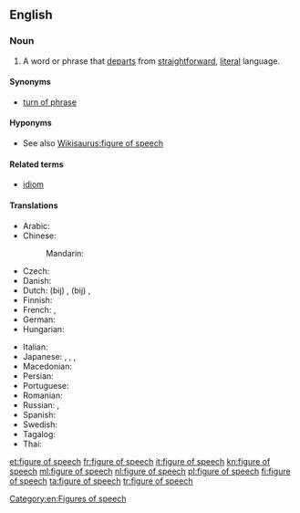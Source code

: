 ==English==
{{wikipedia}}

===Noun===
{{en-noun|head=[[figure]] of [[speech]]|figures of speech}}

# {{label|en|idiomatic}} A word or phrase that [[departs]] from [[straightforward]], [[literal]] language.

====Synonyms====
* [[turn of phrase]]

====Hyponyms====
* See also [[Wikisaurus:figure of speech]]

====Related terms====
* [[idiom]]

====Translations====
{{trans-top|word or phrase}}
* Arabic: {{t|ar|تَشْبِيه|m}}
* Chinese:
*: Mandarin: {{t+|cmn|修辞|tr=xiūcí|sc=Hani}}
* Czech: {{t|cs|řečnická figura|f}}
* Danish: {{t|da|talemåde|c}}
* Dutch: (bij) {{t|nl|manier van spreken}}, (bij) {{t|nl|wijze van spreken}}, {{t+|nl|stijlfiguur|m}}
* Finnish: {{t+|fi|kielikuva}}
* French: {{t+|fr|figure de style|f}}, {{t+|fr|figure de rhétorique|f}}
* German: {{t+|de|Redewendung|f}}
* Hungarian: {{t|hu|szófordulat}}
{{trans-mid}}
* Italian: {{t+|it|figura retorica|f}}
* Japanese: {{t|ja|言葉のあや|tr=kotoba-no aya}}, {{t|ja|修辞|tr=しゅうじ, shūji}}, {{t|ja|文彩|tr=ぶんさい, bunsai}}, {{t+|ja|あや|tr=aya}}
* Macedonian: {{t|mk|стилска фигура|f|tr=stílska figúra}}
* Persian: {{t|fa|آرایهٔ ادبی|tr=ârâye-ye adabi|sc=fa-Arab}}
* Portuguese: {{t+|pt|figura de linguagem}}
* Romanian: {{t+|ro|figură de stil|f}}
* Russian: {{t|ru|ритори́ческая фигу́ра|f}}, {{t+|ru|фигу́ра ре́чи|f}}
* Spanish: {{t+|es|figura retórica|f}}
* Swedish: {{t+|sv|talesätt|n}}
* Tagalog: {{t|tl|tayutay}}
* Thai: {{t|th|ภาพพจน์|tr=pâap-pót|sc=Thai}}
{{trans-bottom}}

[[Category:en:Figures of speech]]

[[et:figure of speech]]
[[fr:figure of speech]]
[[it:figure of speech]]
[[kn:figure of speech]]
[[ml:figure of speech]]
[[nl:figure of speech]]
[[pl:figure of speech]]
[[fi:figure of speech]]
[[ta:figure of speech]]
[[tr:figure of speech]]